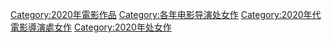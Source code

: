 [[Category:2020年電影作品|Category:2020年電影作品]]
[[Category:各年电影导演处女作|Category:各年电影导演处女作]]
[[Category:2020年代電影導演處女作|Category:2020年代電影導演處女作]]
[[Category:2020年处女作|Category:2020年处女作]]